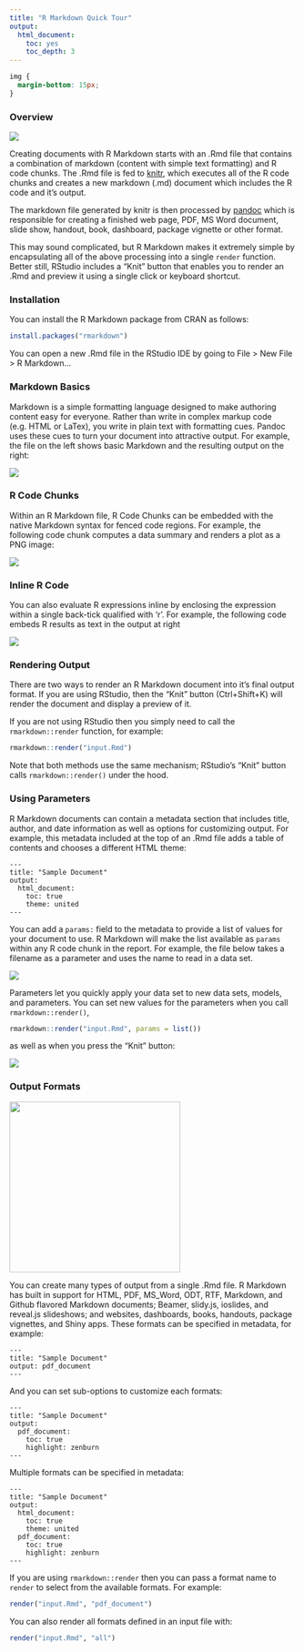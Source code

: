 ```yaml
---
title: "R Markdown Quick Tour"
output:
  html_document:
    toc: yes
    toc_depth: 3
---
```


```css
img {
  margin-bottom: 15px;
}
```

### Overview

![](images/RMarkdownFlow.png)

Creating documents with R Markdown starts with an .Rmd file that contains a combination of markdown (content with simple text formatting) and R code chunks. The .Rmd file is fed to [knitr](http://yihui.name/knitr/), which executes all of the R code chunks and creates a new markdown (.md) document which includes the R code and it's output.

The markdown file generated by knitr is then processed by [pandoc](http://pandoc.org/) which is responsible for creating a finished web page, PDF, MS Word document, slide show, handout, book, dashboard, package vignette or other format.

This may sound complicated, but R Markdown makes it extremely simple by encapsulating all of the above processing into a single `render` function. Better still, RStudio includes a "Knit" button that enables you to render an .Rmd and preview it using a single click or keyboard shortcut.

### Installation

You can install the R Markdown package from CRAN as follows:

```r
install.packages("rmarkdown")
```

You can open a new .Rmd file in the RStudio IDE by going to File > New File > R Markdown...

### Markdown Basics

Markdown is a simple formatting language designed to make authoring content easy for everyone. Rather than write in complex markup code (e.g. HTML or LaTex), you write in plain text with formatting cues. Pandoc uses these cues to turn your document into attractive output. For example, the file on the left shows basic Markdown and the resulting output on the right:

![](images/quicktourExample.png)

### R Code Chunks

Within an R Markdown file, R Code Chunks can be embedded with the native Markdown syntax for fenced code regions. For example, the following code chunk computes a data summary and renders a plot as a PNG image:

![](images/markdownChunk.png)


### Inline R Code

You can also evaluate R expressions inline by enclosing the expression within a single back-tick qualified with 'r'. For example, the following code embeds R results as text in the output at right

![](images/quicktourInline.png)

### Rendering Output

There are two ways to render an R Markdown document into it's final output format. If you are using RStudio, then the "Knit" button (Ctrl+Shift+K) will render the document and display a preview of it.

If you are not using RStudio then you simply need to call the `rmarkdown::render` function, for example:

```r
rmarkdown::render("input.Rmd")
```

Note that both methods use the same mechanism; RStudio's "Knit" button calls `rmarkdown::render()` under the hood.

### Using Parameters

R Markdown documents can contain a metadata section that includes title, author, and date information as well as options for customizing output. For example, this metadata included at the top of an .Rmd file adds a table of contents and chooses a different HTML theme:

```
---
title: "Sample Document"
output:
  html_document:
    toc: true
    theme: united
---
```

You can add a `params:` field to the metadata to provide a list of values for your document to use. R Markdown will make the list available as `params` within any R code chunk in the report. For example, the file below takes a filename as a parameter and uses the name to read in a data set.

![](images/quicktourParams.png)

Parameters let you quickly apply your data set to new data sets, models, and parameters. You can set new values for the parameters when you call `rmarkdown::render()`, 

```r
rmarkdown::render("input.Rmd", params = list())
```

as well as when you press the "Knit" button:

![](images/quicktourParamsButton.png)

### Output Formats

<img align="middle" width = "300" src = "images/RMarkdownOutputFormats.png"></img>

You can create many types of output from a single .Rmd file. R Markdown has built in support for HTML, PDF, MS_Word, ODT, RTF, Markdown, and Github flavored Markdown documents; Beamer, slidy.js, ioslides, and reveal.js slideshows; and websites, dashboards, books, handouts, package vignettes, and Shiny apps. These formats can be specified in metadata, for example:

```
---
title: "Sample Document"
output: pdf_document
---
```

And you can set sub-options to customize each formats:

```
---
title: "Sample Document"
output:
  pdf_document:
    toc: true
    highlight: zenburn
---
```

Multiple formats can be specified in metadata:

```
---
title: "Sample Document"
output:
  html_document:
    toc: true
    theme: united
  pdf_document:
    toc: true
    highlight: zenburn
---
```

If you are using `rmarkdown::render` then you can pass a format name to `render` to select from the available formats. For example:

```r
render("input.Rmd", "pdf_document")
```

You can also render all formats defined in an input file with:

```r
render("input.Rmd", "all")
```

